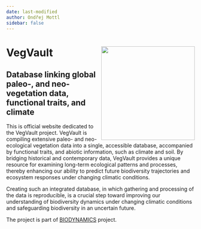 ```yaml
---
date: last-modified
author: Ondřej Mottl
sidebar: false
---
```


# VegVault<img src="Figures/VegVault_logo.png" align="right" width="250"/>

## Database linking global paleo-, and neo-vegetation data, functional traits, and climate

This is official website dedicated to the VegVault project. VegVault is compiling extensive paleo- and neo-ecological vegetation data into a single, accessible database, accompanied by functional traits, and abiotic information, such as climate and soil. By bridging historical and contemporary data, VegVault provides a unique resource for examining long-term ecological patterns and processes, thereby enhancing our ability to predict future biodiversity trajectories and ecosystem responses under changing climatic conditions.

Creating such an integrated database, in which gathering and processing of the data is reproducible, is a crucial step toward improving our understanding of biodiversity dynamics under changing climatic conditions and safeguarding biodiversity in an uncertain future.

The project is part of [BIODYNAMICS](https://bit.ly/BIODYNAMICS) project.